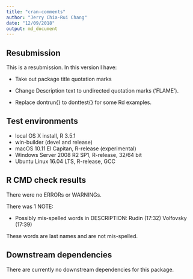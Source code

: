 ```yaml
---
title: "cran-comments"
author: "Jerry Chia-Rui Chang"
date: "12/09/2018"
output: md_document
---
```


## Resubmission

This is a resubmission. In this version I have:

* Take out package title quotation marks 

* Change Description text to undirected quotation marks ('FLAME').

* Replace dontrun{} to donttest{} for some Rd examples.

## Test environments
* local OS X install, R 3.5.1
* win-builder (devel and release)
* macOS 10.11 El Capitan, R-release (experimental)
* Windows Server 2008 R2 SP1, R-release, 32/64 bit
* Ubuntu Linux 16.04 LTS, R-release, GCC

## R CMD check results
There were no ERRORs or WARNINGs.

There was 1 NOTE:

*  Possibly mis-spelled words in DESCRIPTION:
  Rudin (17:32)
  Volfovsky (17:39)
    
  These words are last names and are not mis-spelled.

## Downstream dependencies

There are currently no downstream dependencies for this package.
